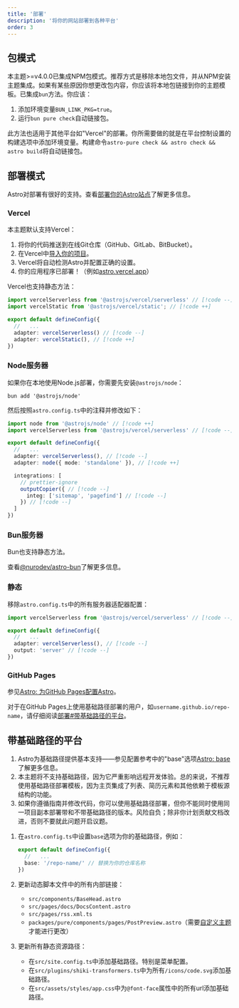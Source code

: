 ```yaml
---
title: '部署'
description: '将你的网站部署到各种平台'
order: 3
---
```



## 包模式

本主题>=v4.0.0已集成NPM包模式。推荐方式是移除本地包文件，并从NPM安装主题集成。如果有某些原因你想更改包内容，你应该将本地包链接到你的主题模板。已集成`bun`方法。你应该：

1. 添加环境变量`BUN_LINK_PKG=true`。
2. 运行`bun pure check`自动链接包。

此方法也适用于其他平台如"Vercel"的部署。你所需要做的就是在平台控制设置的构建选项中添加环境变量。构建命令`astro-pure check && astro check && astro build`将自动链接包。

## 部署模式

<Aside type='tip'>

Astro对部署有很好的支持。查看[部署你的Astro站点](https://docs.astro.build/en/guides/deploy/)了解更多信息。

</Aside>

### Vercel

本主题默认支持Vercel：

<Steps>

1. 将你的代码推送到在线Git仓库（GitHub、GitLab、BitBucket）。
2. 在Vercel中[导入你的项目](https://vercel.com/new)。
3. Vercel将自动检测Astro并配置正确的设置。
4. 你的应用程序已部署！（例如[astro.vercel.app](https://astro.vercel.app/)）

</Steps>

Vercel也支持静态方法：

```ts title="astro.config.mjs"
import vercelServerless from '@astrojs/vercel/serverless' // [!code --]
import vercelStatic from '@astrojs/vercel/static'; // [!code ++]

export default defineConfig({
  //   ...
  adapter: vercelServerless() // [!code --]
  adapter: vercelStatic(), // [!code ++]
})
```

### Node服务器

如果你在本地使用Node.js部署，你需要先安装`@astrojs/node`：

```shell
bun add '@astrojs/node'
```

然后按照`astro.config.ts`中的注释并修改如下：

```ts title="astro.config.ts"
import node from '@astrojs/node' // [!code ++]
import vercelServerless from '@astrojs/vercel/serverless' // [!code --]

export default defineConfig({
  //   ...
  adapter: vercelServerless(), // [!code --]
  adapter: node({ mode: 'standalone' }), // [!code ++]

  integrations: [
    // prettier-ignore
    outputCopier({ // [!code --]
      integ: ['sitemap', 'pagefind'] // [!code --]
    }) // [!code --]
  ]
})
```

### Bun服务器

Bun也支持静态方法。

查看[@nurodev/astro-bun](https://www.npmjs.com/package/@nurodev/astro-bun)了解更多信息。

### 静态

移除`astro.config.ts`中的所有服务器适配器配置：

```ts title="astro.config.ts"
import vercelServerless from '@astrojs/vercel/serverless' // [!code --]

export default defineConfig({
  //   ...
  adapter: vercelServerless(), // [!code --]
  output: 'server' // [!code --]
})
```

### GitHub Pages

参见[Astro: 为GitHub Pages配置Astro](https://docs.astro.build/en/guides/deploy/github/)。

对于在GitHub Pages上使用基础路径部署的用户，如`username.github.io/repo-name`，请仔细阅读[部署#带基础路径的平台](/docs/setup/deployment#platform-with-base-path)。

## 带基础路径的平台

<Aside type='danger'>

1. Astro为基础路径提供基本支持——参见配置参考中的"base"选项[Astro: base](https://docs.astro.build/en/reference/configuration-reference/#base)了解更多信息。
2. 本主题将不支持基础路径，因为它严重影响远程开发体验。总的来说，不推荐使用基础路径部署模板，因为主页集成了列表、简历元素和其他依赖于模板源结构的功能。
3. 如果你遵循指南并修改代码，你可以使用基础路径部署，但你不能同时使用同一项目副本部署带和不带基础路径的版本。风险自负；除非你计划贡献文档改进，否则不要就此问题开启议题。

</Aside>

1. 在`astro.config.ts`中设置`base`选项为你的基础路径，例如：

   ```ts title="astro.config.ts"
   export default defineConfig({
     //   ...
     base: '/repo-name/' // 替换为你的仓库名称
   })
   ```

2. 更新动态脚本文件中的所有内部链接：
   - `src/components/BaseHead.astro`
   - `src/pages/docs/DocsContent.astro`
   - `src/pages/rss.xml.ts`
   - `packages/pure/components/pages/PostPreview.astro`（需要[自定义主题](/docs/advanced/customize)才能进行更改）

3. 更新所有静态资源路径：
   - 在`src/site.config.ts`中添加基础路径。特别是菜单配置。
   - 在`src/plugins/shiki-transformers.ts`中为所有`/icons/code.svg`添加基础路径。
   - 在`src/assets/styles/app.css`中为`@font-face`属性中的所有url添加基础路径。